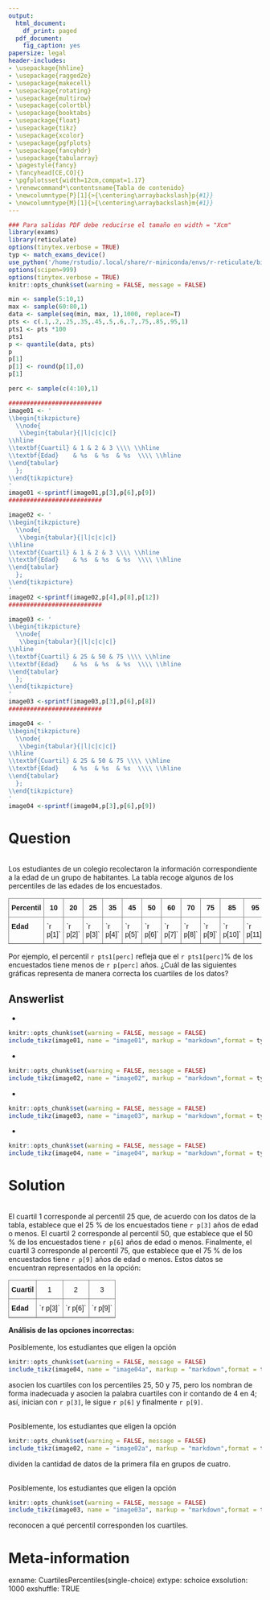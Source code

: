 ```yaml
---
output:
  html_document:
    df_print: paged
  pdf_document:
    fig_caption: yes
papersize: legal
header-includes:
- \usepackage{hhline}
- \usepackage{ragged2e}
- \usepackage{makecell}
- \usepackage{rotating}
- \usepackage{multirow}
- \usepackage{colortbl}
- \usepackage{booktabs}
- \usepackage{float}
- \usepackage{tikz}
- \usepackage{xcolor}
- \usepackage{pgfplots}
- \usepackage{fancyhdr}
- \usepackage{tabularray}
- \pagestyle{fancy}
- \fancyhead[CE,CO]{}
- \pgfplotsset{width=12cm,compat=1.17}
- \renewcommand*\contentsname{Tabla de contenido}
- \newcolumntype{P}[1]{>{\centering\arraybackslash}p{#1}}
- \newcolumntype{M}[1]{>{\centering\arraybackslash}m{#1}}
---
```


```r
### Para salidas PDF debe reducirse el tamaño en width = "Xcm"
library(exams)
library(reticulate)
options(tinytex.verbose = TRUE)
typ <- match_exams_device()
use_python('/home/rstudio/.local/share/r-miniconda/envs/r-reticulate/bin/python', required = TRUE)
options(scipen=999)
options(tinytex.verbose = TRUE)
knitr::opts_chunk$set(warning = FALSE, message = FALSE)

min <- sample(5:10,1)
max <- sample(60:80,1)
data <- sample(seq(min, max, 1),1000, replace=T)
pts <- c(.1,.2,.25,.35,.45,.5,.6,.7,.75,.85,.95,1)
pts1 <- pts *100
pts1
p <- quantile(data, pts)
p
p[1]
p[1] <- round(p[1],0)
p[1]

perc <- sample(c(4:10),1)

##########################
image01 <- '
\\begin{tikzpicture}
  \\node{
   \\begin{tabular}{|l|c|c|c|}
\\hline
\\textbf{Cuartil} & 1 & 2 & 3 \\\\ \\hline
\\textbf{Edad}    & %s  & %s  & %s  \\\\ \\hline
\\end{tabular}
  };
\\end{tikzpicture}
'
image01 <-sprintf(image01,p[3],p[6],p[9])
##########################

image02 <- '
\\begin{tikzpicture}
  \\node{
   \\begin{tabular}{|l|c|c|c|}
\\hline
\\textbf{Cuartil} & 1 & 2 & 3 \\\\ \\hline
\\textbf{Edad}    & %s  & %s  & %s  \\\\ \\hline
\\end{tabular}
  };
\\end{tikzpicture}
'
image02 <-sprintf(image02,p[4],p[8],p[12])
##########################

image03 <- '
\\begin{tikzpicture}
  \\node{
   \\begin{tabular}{|l|c|c|c|}
\\hline
\\textbf{Cuartil} & 25 & 50 & 75 \\\\ \\hline
\\textbf{Edad}    & %s  & %s  & %s  \\\\ \\hline
\\end{tabular}
  };
\\end{tikzpicture}
'
image03 <-sprintf(image03,p[3],p[6],p[8])
##########################

image04 <- '
\\begin{tikzpicture}
  \\node{
   \\begin{tabular}{|l|c|c|c|}
\\hline
\\textbf{Cuartil} & 25 & 50 & 75 \\\\ \\hline
\\textbf{Edad}    & %s  & %s  & %s  \\\\ \\hline
\\end{tabular}
  };
\\end{tikzpicture}
'
image04 <-sprintf(image04,p[3],p[6],p[9])

```


Question
========
\
Los estudiantes de un colegio recolectaron la información correspondiente a la edad de un grupo de habitantes. La tabla recoge algunos de los percentiles de las edades de los encuestados.\

\centering
```{=tex}
\begin{tikzpicture}[node distance=5cm, auto,>=latex', thick, scale = 0.5]
  \node{
\begin{tabular}{@{}|l|c|c|c|c|c|c|c|c|c|c|c|c|@{}}
\toprule
\textbf{Percentil} & 10 & 20 & 25 & 35 & 45 & 50 & 60 & 70 & 75 & 85 & 95 & 100 \\ \midrule
\textbf{Edad}      & `r p[1]` & `r p[2]` & `r p[3]` & `r p[4]` & `r p[5]` & `r p[6]` & `r p[7]` & `r p[8]` & `r p[9]` & `r p[10]` & `r p[11]` & `r p[12]` \\ \bottomrule
\end{tabular}
  };
\end{tikzpicture}
```


<p align="center">
```{=html}
<style type="text/css">
.tg  {border-collapse:collapse;border-spacing:0;}
.tg td{border-color:black;border-style:solid;border-width:1px;font-family:Arial, sans-serif;font-size:14px;
  overflow:hidden;padding:10px 5px;word-break:normal;}
.tg th{border-color:black;border-style:solid;border-width:1px;font-family:Arial, sans-serif;font-size:14px;
  font-weight:normal;overflow:hidden;padding:10px 5px;word-break:normal;}
.tg .tg-7btt{border-color:inherit;font-weight:bold;text-align:center;vertical-align:top}
.tg .tg-fymr{border-color:inherit;font-weight:bold;text-align:left;vertical-align:top}
.tg .tg-0pky{border-color:inherit;text-align:left;vertical-align:top}
</style>
<table class="tg">
<thead>
  <tr>
    <th class="tg-7btt">Percentil</th>
    <th class="tg-7btt">10</th>
    <th class="tg-7btt">20</th>
    <th class="tg-7btt">25</th>
    <th class="tg-7btt">35</th>
    <th class="tg-7btt">45</th>
    <th class="tg-7btt">50</th>
    <th class="tg-7btt">60</th>
    <th class="tg-7btt">70</th>
    <th class="tg-7btt">75</th>
    <th class="tg-7btt">85</th>
    <th class="tg-7btt">95</th>
    <th class="tg-7btt">100</th>
  </tr>
</thead>
<tbody>
  <tr>
    <td class="tg-fymr">Edad</td>
    <td class="tg-0pky">`r p[1]`</td>
    <td class="tg-0pky">`r p[2]`</td>
    <td class="tg-0pky">`r p[3]`</td>
    <td class="tg-0pky">`r p[4]`</td>
    <td class="tg-0pky">`r p[5]`</td>
    <td class="tg-0pky">`r p[6]`</td>
    <td class="tg-0pky">`r p[7]`</td>
    <td class="tg-0pky">`r p[8]`</td>
    <td class="tg-0pky">`r p[9]`</td>
    <td class="tg-0pky">`r p[10]`</td>
    <td class="tg-0pky">`r p[11]`</td>
    <td class="tg-0pky">`r p[12]`</td>
  </tr>
</tbody>
</table>
```
</p>

\justifying
Por ejemplo, el percentil `r pts1[perc]` refleja que el `r pts1[perc]`% de los encuestados tiene menos de `r p[perc]` años. ¿Cuál de las siguientes gráficas representa de manera correcta los cuartiles de los datos?\


Answerlist
----------
- 
<br/> 
```r
knitr::opts_chunk$set(warning = FALSE, message = FALSE) 
include_tikz(image01, name = "image01", markup = "markdown",format = typ, library = c("3d", "babel"), packages=c("tikz","xcolor"),width = "4.5cm")
```

- 
<br/> 
```r
knitr::opts_chunk$set(warning = FALSE, message = FALSE) 
include_tikz(image02, name = "image02", markup = "markdown",format = typ, library = c("3d", "babel"), packages=c("tikz","xcolor"),width = "4.5cm")
```

- 
<br/> 
```r
knitr::opts_chunk$set(warning = FALSE, message = FALSE) 
include_tikz(image03, name = "image03", markup = "markdown",format = typ, library = c("3d", "babel"), packages=c("tikz","xcolor"),width = "4.5cm")
```

- 
<br/> 
```r
knitr::opts_chunk$set(warning = FALSE, message = FALSE) 
include_tikz(image04, name = "image04", markup = "markdown",format = typ, library = c("3d", "babel"), packages=c("tikz","xcolor"),width = "4.5cm")
```

Solution
========
\
El cuartil 1 corresponde al percentil 25 que, de acuerdo con los datos de la tabla, establece que el 25 % de los encuestados tiene `r p[3]` años de edad o menos. El cuartil 2 corresponde al percentil 50, que establece que el 50 % de los encuestados tiene `r p[6]` años de edad o menos. Finalmente, el cuartil 3 corresponde al percentil 75, que establece que el 75 % de los encuestados tiene `r p[9]` años de edad o menos. Estos datos se encuentran representados en la opción:\

```{=html}
<style type="text/css">
.tg  {border-collapse:collapse;border-spacing:0;}
.tg td{border-color:black;border-style:solid;border-width:1px;font-family:Arial, sans-serif;font-size:14px;
  overflow:hidden;padding:10px 5px;word-break:normal;}
.tg th{border-color:black;border-style:solid;border-width:1px;font-family:Arial, sans-serif;font-size:14px;
  font-weight:normal;overflow:hidden;padding:10px 5px;word-break:normal;}
.tg .tg-c3ow{border-color:inherit;text-align:center;vertical-align:top}
.tg .tg-fymr{border-color:inherit;font-weight:bold;text-align:left;vertical-align:top}
@media screen and (max-width: 767px) {.tg {width: auto !important;}.tg col {width: auto !important;}.tg-wrap {overflow-x: auto;-webkit-overflow-scrolling: touch;}}</style>
<div class="tg-wrap"><table class="tg">
<thead>
  <tr>
    <th class="tg-fymr">Cuartil</th>
    <th class="tg-c3ow">1</th>
    <th class="tg-c3ow">2</th>
    <th class="tg-c3ow">3</th>
  </tr>
</thead>
<tbody>
  <tr>
    <td class="tg-fymr">Edad</td>
    <td class="tg-c3ow">`r p[3]`</td>
    <td class="tg-c3ow">`r p[6]`</td>
    <td class="tg-c3ow">`r p[9]`</td>
  </tr>
</tbody>
</table></div>
```


```{=tex}
\begin{tikzpicture}[node distance=5cm, auto,>=latex', thick, scale = 0.5]
  \node{
\begin{tabular}{@{}|l|c|c|c|c|c|c|c|c|c|c|c|c|@{}}
\toprule
\textbf{Cuartil} & 1 & 2 & 3 \\ \midrule
\textbf{Edad}      & `r p[3]` & `r p[6]` & `r p[9]` \\ \bottomrule
\end{tabular}
  };
\end{tikzpicture}
```

**Análisis de las opciones incorrectas:**\
\
\justifying
Posiblemente, los estudiantes que eligen la opción\

```r
knitr::opts_chunk$set(warning = FALSE, message = FALSE) 
include_tikz(image04, name = "image04a", markup = "markdown",format = typ, library = c("3d", "babel"), packages=c("tikz","xcolor"),width = "4.5cm")
```

asocien los cuartiles con los percentiles 25, 50 y 75, pero los nombran de forma inadecuada y asocien la palabra cuartiles con ir contando de 4 en 4; así, inician con `r p[3]`, le sigue `r p[6]` y finalmente `r p[9]`.

\
\justifying
Posiblemente, los estudiantes que eligen la opción\

```r
knitr::opts_chunk$set(warning = FALSE, message = FALSE) 
include_tikz(image02, name = "image02a", markup = "markdown",format = typ, library = c("3d", "babel"), packages=c("tikz","xcolor"),width = "4.5cm")
```

dividen la cantidad de datos de la primera fila en grupos de cuatro.

\
\justifying
Posiblemente, los estudiantes que eligen la opción\

```r
knitr::opts_chunk$set(warning = FALSE, message = FALSE) 
include_tikz(image03, name = "image03a", markup = "markdown",format = typ, library = c("3d", "babel"), packages=c("tikz","xcolor"),width = "4.5cm")
```

reconocen a qué percentil corresponden los cuartiles.


Meta-information
================

exname: CuartilesPercentiles(single-choice)
extype: schoice
exsolution: 1000
exshuffle: TRUE